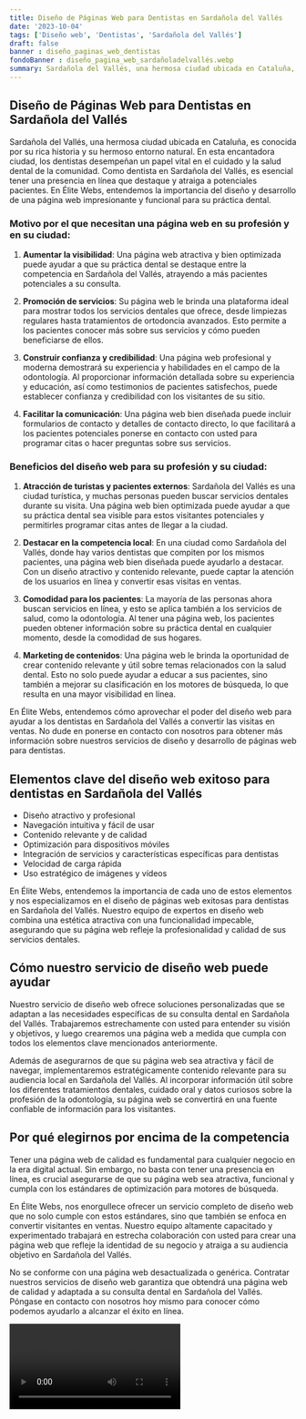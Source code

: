 ```yaml
---
title: Diseño de Páginas Web para Dentistas en Sardañola del Vallés
date: '2023-10-04'
tags: ['Diseño web', 'Dentistas', 'Sardañola del Vallés']
draft: false
banner : diseño_paginas_web_dentistas
fondoBanner : diseño_pagina_web_sardañoladelvallés.webp
summary: Sardañola del Vallés, una hermosa ciudad ubicada en Cataluña, es conocida por su rica historia y su hermoso entorno natural. En esta encantadora ciudad, los dentistas desempeñan un papel vital en el cuidado y la salud dental de la comunidad. Como dentista en Sardañola del Vallés, es esencial tener una presencia en línea que destaque y atraiga a potenciales pacientes. En Élite Webs, entendemos la importancia del diseño y desarrollo de una página web impresionante y funcional para su práctica dental.
---
```


## Diseño de Páginas Web para Dentistas en Sardañola del Vallés

Sardañola del Vallés, una hermosa ciudad ubicada en Cataluña, es conocida por su rica historia y su hermoso entorno natural. En esta encantadora ciudad, los dentistas desempeñan un papel vital en el cuidado y la salud dental de la comunidad. Como dentista en Sardañola del Vallés, es esencial tener una presencia en línea que destaque y atraiga a potenciales pacientes. En Élite Webs, entendemos la importancia del diseño y desarrollo de una página web impresionante y funcional para su práctica dental.

### Motivo por el que necesitan una página web en su profesión y en su ciudad:

1. **Aumentar la visibilidad**: Una página web atractiva y bien optimizada puede ayudar a que su práctica dental se destaque entre la competencia en Sardañola del Vallés, atrayendo a más pacientes potenciales a su consulta.

2. **Promoción de servicios**: Su página web le brinda una plataforma ideal para mostrar todos los servicios dentales que ofrece, desde limpiezas regulares hasta tratamientos de ortodoncia avanzados. Esto permite a los pacientes conocer más sobre sus servicios y cómo pueden beneficiarse de ellos.

3. **Construir confianza y credibilidad**: Una página web profesional y moderna demostrará su experiencia y habilidades en el campo de la odontología. Al proporcionar información detallada sobre su experiencia y educación, así como testimonios de pacientes satisfechos, puede establecer confianza y credibilidad con los visitantes de su sitio.

4. **Facilitar la comunicación**: Una página web bien diseñada puede incluir formularios de contacto y detalles de contacto directo, lo que facilitará a los pacientes potenciales ponerse en contacto con usted para programar citas o hacer preguntas sobre sus servicios.

### Beneficios del diseño web para su profesión y su ciudad:

1. **Atracción de turistas y pacientes externos**: Sardañola del Vallés es una ciudad turística, y muchas personas pueden buscar servicios dentales durante su visita. Una página web bien optimizada puede ayudar a que su práctica dental sea visible para estos visitantes potenciales y permitirles programar citas antes de llegar a la ciudad.

2. **Destacar en la competencia local**: En una ciudad como Sardañola del Vallés, donde hay varios dentistas que compiten por los mismos pacientes, una página web bien diseñada puede ayudarlo a destacar. Con un diseño atractivo y contenido relevante, puede captar la atención de los usuarios en línea y convertir esas visitas en ventas.

3. **Comodidad para los pacientes**: La mayoría de las personas ahora buscan servicios en línea, y esto se aplica también a los servicios de salud, como la odontología. Al tener una página web, los pacientes pueden obtener información sobre su práctica dental en cualquier momento, desde la comodidad de sus hogares.

4. **Marketing de contenidos**: Una página web le brinda la oportunidad de crear contenido relevante y útil sobre temas relacionados con la salud dental. Esto no solo puede ayudar a educar a sus pacientes, sino también a mejorar su clasificación en los motores de búsqueda, lo que resulta en una mayor visibilidad en línea.

En Élite Webs, entendemos cómo aprovechar el poder del diseño web para ayudar a los dentistas en Sardañola del Vallés a convertir las visitas en ventas. No dude en ponerse en contacto con nosotros para obtener más información sobre nuestros servicios de diseño y desarrollo de páginas web para dentistas.

<GifSeo />

<Cta />

## Elementos clave del diseño web exitoso para dentistas en Sardañola del Vallés

- Diseño atractivo y profesional
- Navegación intuitiva y fácil de usar
- Contenido relevante y de calidad
- Optimización para dispositivos móviles
- Integración de servicios y características específicas para dentistas
- Velocidad de carga rápida
- Uso estratégico de imágenes y vídeos

En Élite Webs, entendemos la importancia de cada uno de estos elementos y nos especializamos en el diseño de páginas web exitosas para dentistas en Sardañola del Vallés. Nuestro equipo de expertos en diseño web combina una estética atractiva con una funcionalidad impecable, asegurando que su página web refleje la profesionalidad y calidad de sus servicios dentales.

## Cómo nuestro servicio de diseño web puede ayudar

Nuestro servicio de diseño web ofrece soluciones personalizadas que se adaptan a las necesidades específicas de su consulta dental en Sardañola del Vallés. Trabajaremos estrechamente con usted para entender su visión y objetivos, y luego crearemos una página web a medida que cumpla con todos los elementos clave mencionados anteriormente.

Además de asegurarnos de que su página web sea atractiva y fácil de navegar, implementaremos estratégicamente contenido relevante para su audiencia local en Sardañola del Vallés. Al incorporar información útil sobre los diferentes tratamientos dentales, cuidado oral y datos curiosos sobre la profesión de la odontología, su página web se convertirá en una fuente confiable de información para los visitantes.

## Por qué elegirnos por encima de la competencia

Tener una página web de calidad es fundamental para cualquier negocio en la era digital actual. Sin embargo, no basta con tener una presencia en línea, es crucial asegurarse de que su página web sea atractiva, funcional y cumpla con los estándares de optimización para motores de búsqueda.

En Élite Webs, nos enorgullece ofrecer un servicio completo de diseño web que no solo cumple con estos estándares, sino que también se enfoca en convertir visitantes en ventas. Nuestro equipo altamente capacitado y experimentado trabajará en estrecha colaboración con usted para crear una página web que refleje la identidad de su negocio y atraiga a su audiencia objetivo en Sardañola del Vallés.

No se conforme con una página web desactualizada o genérica. Contratar nuestros servicios de diseño web garantiza que obtendrá una página web de calidad y adaptada a su consulta dental en Sardañola del Vallés. Póngase en contacto con nosotros hoy mismo para conocer cómo podemos ayudarlo a alcanzar el éxito en línea.

<Video />

<CtaBot job='Dentistas' city='Sardañola del Vallés'/>

<Gmaps query='Sardañola del Vallés+españa+maps' />